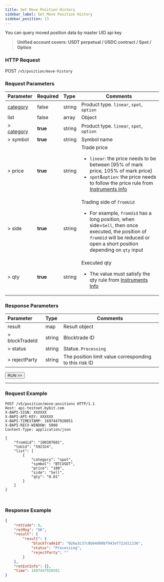 ```yaml
---
title: Get Move Position History
sidebar_label: Get Move Position History
sidebar_position: 13
---
```

You can query moved position data by master UID api key
> **Unified account covers: USDT perpetual / USDC contract / Spot / Option**<br/>

### HTTP Request
POST `/v5/position/move-history`

### Request Parameters
| Parameter | Required | Type | Comments|
|:----- |:-------|:-----|------ |
|[category](../enum#category) |false |string |Product type. `linear`, `spot`, `option` |
|list |false |array |Object|
|> [category](../enum#category) |**true** |string |Product type. `linear`, `spot`, `option` |
|> symbol |**true** |string |Symbol name|
|> price |**true** |string |Trade price <ul><li>`linear`: the price needs to be between [95% of mark price, 105% of mark price]</li><li>`spot`&`option`: the price needs to follow the price rule from [Instruments Info](../market/instrument)</li></ul>|
|> side |**true** |string |Trading side of `fromUid` <ul><li>For example, `fromUid` has a long position, when side=`Sell`, then once executed, the position of `fromUid` will be reduced or open a short position depending on `qty` input</li></ul>|
|> qty |**true** |string |Executed qty <ul><li>The value must satisfy the qty rule from [Instruments Info](../market/instrument)</li></ul>|

### Response Parameters
| Parameter | Type | Comments|
|:----- |:-----|----- |
|result |map |Result object |
|> blockTradeId |string |Blocktrade ID|
|> status |string |Statue. `Processing`|
|> rejectParty |string |The position limit value corresponding to this risk ID |

<a href="/api-explorer/v5/position/set-risk-limit"><Button>RUN >></Button></a>

---

### Request Example

<Tabs groupId="programming-languages">
<TabItem value="http" label="HTTP">

```http
POST /v5/position/move-positions HTTP/1.1
Host: api-testnet.bybit.com
X-BAPI-SIGN: XXXXXX
X-BAPI-API-KEY: XXXXXX
X-BAPI-TIMESTAMP: 1697447928051
X-BAPI-RECV-WINDOW: 5000
Content-Type: application/json

{
    "fromUid": "100307601",
    "toUid": "592324",
    "list": [
        {
            "category": "spot",
            "symbol": "BTCUSDT",
            "price": "100",
            "side": "Sell",
            "qty": "0.01"
        }
    ]
}
```

</TabItem>
<TabItem value="python" label="Python">

```python

```

</TabItem>
<TabItem value="Node" label="Node.js">

```n4js

```

</TabItem>
</Tabs>

### Response Example

```json
{
    "retCode": 0,
    "retMsg": "OK",
    "result": {
        "result": {
            "blockTradeId": "026a3c37c8b64d00bf943ef722d11156",
            "status": "Processing",
            "rejectParty": ""
        }
    },
    "retExtInfo": {},
    "time": 1697447928581
}
```
